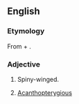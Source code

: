 ==English==

===Etymology===
From {{uder|en|grc|ἀκανθο-||spine|sc=polytonic}} + {{m|grc|πτερόν||wing|sc=polytonic}}.

===Adjective===
{{en-adj|-}}

# {{lb|en|zoology}} Spiny-winged.
# {{lb|en|zoology}} [[acanthopterygious|Acanthopterygious]]